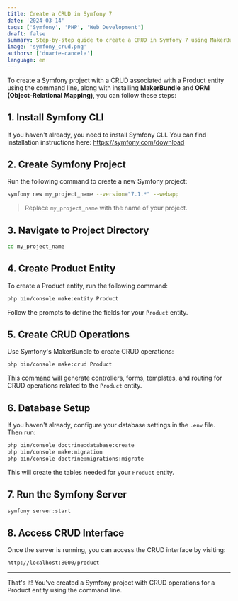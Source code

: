 ```yaml
---
title: Create a CRUD in Symfony 7
date: '2024-03-14'
tags: ['Symfony', 'PHP', 'Web Development']
draft: false
summary: Step-by-step guide to create a CRUD in Symfony 7 using MakerBundle and Doctrine ORM.
image: 'symfony_crud.png'
authors: ['duarte-cancela']
language: en
---
```


To create a Symfony project with a CRUD associated with a Product entity using the command line, along with installing **MakerBundle** and **ORM (Object-Relational Mapping)**, you can follow these steps:

## 1. Install Symfony CLI

If you haven't already, you need to install Symfony CLI. You can find installation instructions here: https://symfony.com/download

## 2. Create Symfony Project

Run the following command to create a new Symfony project:

```bash
symfony new my_project_name --version="7.1.*" --webapp
```

> Replace `my_project_name` with the name of your project.

## 3. Navigate to Project Directory

```bash
cd my_project_name
```

## 4. Create Product Entity

To create a Product entity, run the following command:

```bash
php bin/console make:entity Product
```

Follow the prompts to define the fields for your `Product` entity.

## 5. Create CRUD Operations

Use Symfony's MakerBundle to create CRUD operations:

```bash
php bin/console make:crud Product
```

This command will generate controllers, forms, templates, and routing for CRUD operations related to the `Product` entity.

## 6. Database Setup

If you haven't already, configure your database settings in the `.env` file. Then run:

```bash
php bin/console doctrine:database:create
php bin/console make:migration
php bin/console doctrine:migrations:migrate
```

This will create the tables needed for your `Product` entity.

## 7. Run the Symfony Server

```bash
symfony server:start
```

## 8. Access CRUD Interface

Once the server is running, you can access the CRUD interface by visiting:

```
http://localhost:8000/product
```

---

That's it! You've created a Symfony project with CRUD operations for a Product entity using the command line.
